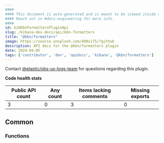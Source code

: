 ```yaml
---
####
#### This document is auto-generated and is meant to be viewed inside our experimental, new docs system.
#### Reach out in #docs-engineering for more info.
####
id: kibKbnFormattersPluginApi
slug: /kibana-dev-docs/api/kbn-formatters
title: "@kbn/formatters"
image: https://source.unsplash.com/400x175/?github
description: API docs for the @kbn/formatters plugin
date: 2024-04-05
tags: ['contributor', 'dev', 'apidocs', 'kibana', '@kbn/formatters']
---
```




Contact [@elastic/obs-ux-logs-team](https://github.com/orgs/elastic/teams/obs-ux-logs-team) for questions regarding this plugin.

**Code health stats**

| Public API count  | Any count | Items lacking comments | Missing exports |
|-------------------|-----------|------------------------|-----------------|
| 3 | 0 | 3 | 0 |

## Common

### Functions
<DocDefinitionList data={kbnFormattersObj.common.functions}/>

